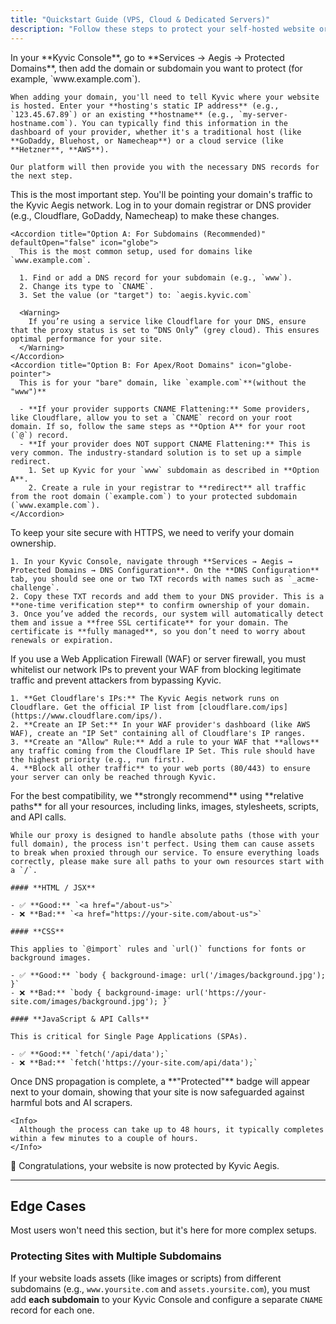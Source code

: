 ```yaml
---
title: "Quickstart Guide (VPS, Cloud & Dedicated Servers)"
description: "Follow these steps to protect your self-hosted website or application 🛡️. This guide is for users with full server or firewall control."
---
```


<Steps>
  <Step title="Step 1: Add Your Domain to Kyvic" stepNumber={1} titleSize="h2">
    In your **Kyvic Console**, go to **Services → Aegis → Protected Domains**, then add the domain or subdomain you want to protect (for example, `www.example.com`).

    When adding your domain, you'll need to tell Kyvic where your website is hosted. Enter your **hosting's static IP address** (e.g., `123.45.67.89`) or an existing **hostname** (e.g., `my-server-hostname.com`). You can typically find this information in the dashboard of your provider, whether it's a traditional host (like **GoDaddy, Bluehost, or Namecheap**) or a cloud service (like **Hetzner**, **AWS**).

    Our platform will then provide you with the necessary DNS records for the next step.
  </Step>
  <Step title="Step 2: Configure Your DNS" stepNumber={2} titleSize="h2">
    This is the most important step. You'll be pointing your domain's traffic to the Kyvic Aegis network. Log in to your domain registrar or DNS provider (e.g., Cloudflare, GoDaddy, Namecheap) to make these changes.

    <Accordion title="Option A: For Subdomains (Recommended)" defaultOpen="false" icon="globe">
      This is the most common setup, used for domains like `www.example.com`.

      1. Find or add a DNS record for your subdomain (e.g., `www`).
      2. Change its type to `CNAME`.
      3. Set the value (or "target") to: `aegis.kyvic.com`

      <Warning>
        If you’re using a service like Cloudflare for your DNS, ensure that the proxy status is set to “DNS Only” (grey cloud). This ensures optimal performance for your site.
      </Warning>
    </Accordion>
    <Accordion title="Option B: For Apex/Root Domains" icon="globe-pointer">
      This is for your "bare" domain, like `example.com`**(without the "www")**

      - **If your provider supports CNAME Flattening:** Some providers, like Cloudflare, allow you to set a `CNAME` record on your root domain. If so, follow the same steps as **Option A** for your root (`@`) record.
      - **If your provider does NOT support CNAME Flattening:** This is very common. The industry-standard solution is to set up a simple redirect.
        1. Set up Kyvic for your `www` subdomain as described in **Option A**.
        2. Create a rule in your registrar to **redirect** all traffic from the root domain (`example.com`) to your protected subdomain (`www.example.com`).
    </Accordion>
  </Step>
  <Step title="Step 3: Activate Your SSL Certificate" stepNumber={3} titleSize="h2">
    To keep your site secure with HTTPS, we need to verify your domain ownership.

    1. In your Kyvic Console, navigate through **Services → Aegis → Protected Domains → DNS Configuration**. On the **DNS Configuration** tab, you should see one or two TXT records with names such as `_acme-challenge`.
    2. Copy these TXT records and add them to your DNS provider. This is a **one-time verification step** to confirm ownership of your domain.
    3. Once you’ve added the records, our system will automatically detect them and issue a **free SSL certificate** for your domain. The certificate is **fully managed**, so you don’t need to worry about renewals or expiration.
  </Step>
  <Step title="Step 4: Lock Down Your Origin Server Firewall" stepNumber={4} titleSize="h2">
    If you use a Web Application Firewall (WAF) or server firewall, you must whitelist our network IPs to prevent your WAF from blocking legitimate traffic and prevent attackers from bypassing Kyvic.

    1. **Get Cloudflare's IPs:** The Kyvic Aegis network runs on Cloudflare. Get the official IP list from [cloudflare.com/ips](https://www.cloudflare.com/ips/).
    2. **Create an IP Set:** In your WAF provider's dashboard (like AWS WAF), create an "IP Set" containing all of Cloudflare's IP ranges.
    3. **Create an "Allow" Rule:** Add a rule to your WAF that **allows** any traffic coming from the Cloudflare IP Set. This rule should have the highest priority (e.g., run first).
    4. **Block all other traffic** to your web ports (80/443) to ensure your server can only be reached through Kyvic.
  </Step>
  <Step title="Step 5 (Recommended): Use Relative Paths for All Internal Resources" stepNumber={5} titleSize="h2">
    For the best compatibility, we **strongly recommend** using **relative paths** for all your resources, including links, images, stylesheets, scripts, and API calls.

    While our proxy is designed to handle absolute paths (those with your full domain), the process isn't perfect. Using them can cause assets to break when proxied through our service. To ensure everything loads correctly, please make sure all paths to your own resources start with a `/`.

    #### **HTML / JSX**

    - ✅ **Good:** `<a href="/about-us">`
    - ❌ **Bad:** `<a href="https://your-site.com/about-us">`

    #### **CSS**

    This applies to `@import` rules and `url()` functions for fonts or background images.

    - ✅ **Good:** `body { background-image: url('/images/background.jpg'); }`
    - ❌ **Bad:** `body { background-image: url('https://your-site.com/images/background.jpg'); }`

    #### **JavaScript & API Calls**

    This is critical for Single Page Applications (SPAs).

    - ✅ **Good:** `fetch('/api/data');`
    - ❌ **Bad:** `fetch('https://your-site.com/api/data');`
  </Step>
  <Step title="Step 5: Verifying Your Setup" stepNumber={6} titleSize="h2">
    Once DNS propagation is complete, a **"Protected"** badge will appear next to your domain, showing that your site is now safeguarded against harmful bots and AI scrapers.

    <Info>
      Although the process can take up to 48 hours, it typically completes within a few minutes to a couple of hours.
    </Info>
  </Step>
  <Step title="That's it! Your are all set!" icon="party-horn" titleSize="h2">
    <Check>
      🥳 Congratulations, your website is now protected by Kyvic Aegis.
    </Check>
  </Step>
</Steps>

---

## Edge Cases

Most users won't need this section, but it's here for more complex setups.

### Protecting Sites with Multiple Subdomains

If your website loads assets (like images or scripts) from different subdomains (e.g., `www.yoursite.com` and `assets.yoursite.com`), you must add **each subdomain** to your Kyvic Console and configure a separate `CNAME` record for each one.